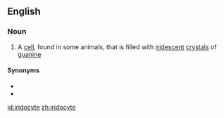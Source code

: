 ==English==

===Noun===
{{en-noun}}

# {{lb|en|histology}} A [[cell]], found in some animals, that is filled with [[iridescent]] [[crystal]]s of [[guanine]]

====Synonyms====
* {{l|en|guanophore}}
* {{l|en|iridophore}}

[[id:iridocyte]]
[[zh:iridocyte]]